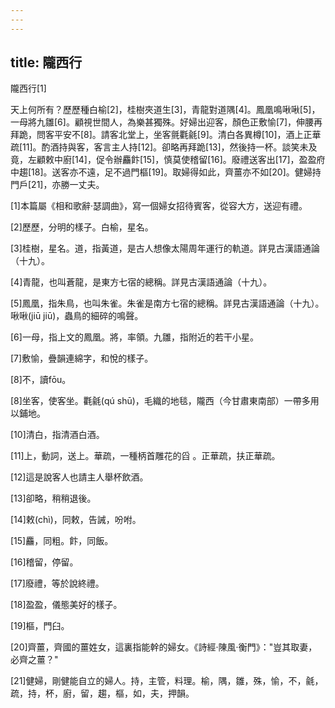 ```yaml
---
---
---
```

title: 隴西行
---




隴西行[1]

天上何所有？歷歷種白榆[2]，桂樹夾道生[3]，青龍對道隅[4]。鳳凰鳴啾啾[5]，一母將九雛[6]。顧視世間人，為樂甚獨殊。好婦出迎客，顏色正敷愉[7]，伸腰再拜跪，問客平安不[8]。請客北堂上，坐客氈氍毹[9]。清白各異樽[10]，酒上正華疏[11]。酌酒持與客，客言主人持[12]。卻略再拜跪[13]，然後持一杯。談笑未及竟，左顧敕中廚[14]，促令辦麤飰[15]，慎莫使稽留[16]。廢禮送客出[17]，盈盈府中趨[18]。送客亦不遠，足不過門樞[19]。取婦得如此，齊薑亦不如[20]。健婦持門戶[21]，亦勝一丈夫。

[1]本篇屬《相和歌辭·瑟調曲》，寫一個婦女招待賓客，從容大方，送迎有禮。

[2]歷歷，分明的樣子。白榆，星名。

[3]桂樹，星名。道，指黃道，是古人想像太陽周年運行的軌道。詳見古漢語通論（十九）。

[4]青龍，也叫蒼龍，是東方七宿的總稱。詳見古漢語通論（十九）。

[5]鳳凰，指朱鳥，也叫朱雀。朱雀是南方七宿的總稱。詳見古漢語通論（十九）。啾啾(jiū jiū)，蟲鳥的細碎的鳴聲。

[6]一母，指上文的鳳凰。將，率領。九雛，指附近的若干小星。

[7]敷愉，疊韻連綿字，和悅的樣子。

[8]不，讀fōu。

[8]坐客，使客坐。氍毹(qú shū)，毛織的地毯，隴西（今甘肅東南部）一帶多用以鋪地。

[10]清白，指清酒白酒。

[11]上，動詞，送上。華疏，一種柄首雕花的舀 。正華疏，扶正華疏。

[12]這是說客人也請主人舉杯飲酒。

[13]卻略，稍稍退後。

[14]敕(chì)，同敕，告誡，吩咐。

[15]麤，同粗。飰，同飯。

[16]稽留，停留。

[17]廢禮，等於說終禮。

[18]盈盈，儀態美好的樣子。

[19]樞，門臼。

[20]齊薑，齊國的薑姓女，這裏指能幹的婦女。《詩經·陳風·衡門》："豈其取妻，必齊之薑？"

[21]健婦，剛健能自立的婦人。持，主管，料理。榆，隅，雛，殊，愉，不，毹，疏，持，杯，廚，留，趨，樞，如，夫，押韻。